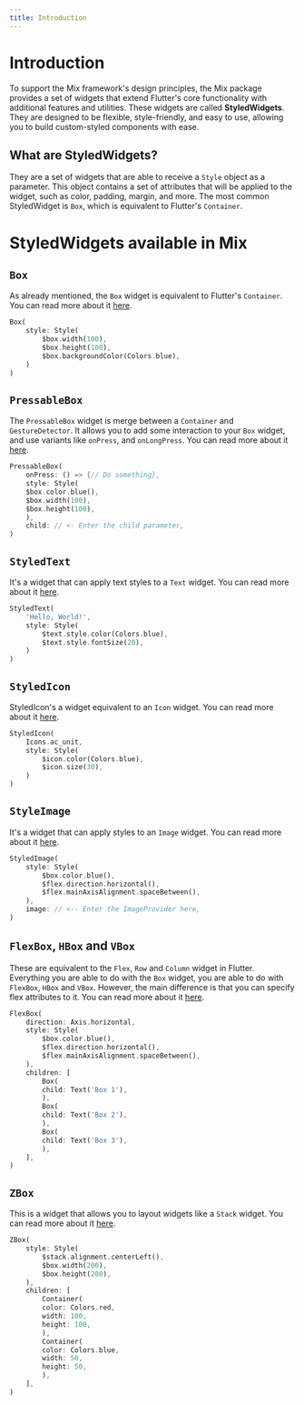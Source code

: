 ```yaml
---
title: Introduction
---
```


# Introduction

To support the Mix framework's design principles, the Mix package provides a set of widgets that extend Flutter's core functionality with additional features and utilities. These widgets are called **StyledWidgets**. They are designed to be flexible, style-friendly, and easy to use, allowing you to build custom-styled components with ease. 

## What are StyledWidgets?
They are a set of widgets that are able to receive a `Style` object as a parameter. This object contains a set of attributes that will be applied to the widget, such as color, padding, margin, and more. The most common StyledWidget is `Box`, which is equivalent to Flutter's `Container`.

# StyledWidgets available in Mix
## `Box`
As already mentioned, the `Box` widget is equivalent to Flutter's `Container`. You can read more about it [here](/website/pages/docs/widgets/box.mdx).

```dart
Box(
    style: Style(
        $box.width(100),
        $box.height(100),
        $box.backgroundColor(Colors.blue),
    )
)
```

## `PressableBox`
The `PressableBox` widget is merge between a `Container` and `GestureDetector`. It allows you to add some interaction to your `Box` widget, and use variants like `onPress`, and `onLongPress`. You can read more about it [here](/website/pages/docs/widgets/pressable-box.mdx).

```dart
PressableBox(
    onPress: () => {// Do something},
    style: Style(
    $box.color.blue(),
    $box.width(100),
    $box.height(100),
    ),
    child: // <- Enter the child parameter,
)
```

## `StyledText`
It's a widget that can apply text styles to a `Text` widget. You can read more about it [here](/website/pages/docs/widgets/text.mdx).

```dart
StyledText(
    'Hello, World!',
    style: Style(
        $text.style.color(Colors.blue),
        $text.style.fontSize(20),
    )
)
```

## `StyledIcon`
StyledIcon's a widget equivalent to an `Icon` widget. You can read more about it [here](/website/pages/docs/widgets/icon.mdx).

```dart
StyledIcon(
    Icons.ac_unit,
    style: Style(
        $icon.color(Colors.blue),
        $icon.size(30),
    )
)
```

## `StyleImage`
It's a widget that can apply styles to an `Image` widget. You can read more about it [here](/website/pages/docs/widgets/image.mdx).

```dart
StyledImage(
    style: Style(
        $box.color.blue(),
        $flex.direction.horizontal(),
        $flex.mainAxisAlignment.spaceBetween(),
    ),
    image: // <-- Enter the ImageProvider here,
)
```

## `FlexBox`, `HBox` and `VBox`
These are equivalent to the `Flex`, `Row` and `Column` widget in Flutter. Everything you are able to do with the `Box` widget, you are able to do with `FlexBox`, `HBox` and `VBox`. However, the main difference is that you can specify flex attributes to it. You can read more about it [here](/website/pages/docs/widgets/flex.mdx).

```dart
FlexBox(
    direction: Axis.horizontal,
    style: Style(
        $box.color.blue(),
        $flex.direction.horizontal(),
        $flex.mainAxisAlignment.spaceBetween(),
    ),
    children: [
        Box(
        child: Text('Box 1'),
        ),
        Box(
        child: Text('Box 2'),
        ),
        Box(
        child: Text('Box 3'),
        ),
    ],
)
```

## `ZBox`
This is a widget that allows you to layout widgets like a `Stack` widget. You can read more about it [here](/website/pages/docs/widgets/stack.mdx).

```dart
ZBox(
    style: Style(
        $stack.alignment.centerLeft(),
        $box.width(200),
        $box.height(200),
    ),
    children: [
        Container(
        color: Colors.red,
        width: 100,
        height: 100,
        ),
        Container(
        color: Colors.blue,
        width: 50,
        height: 50,
        ),
    ],
)
```

